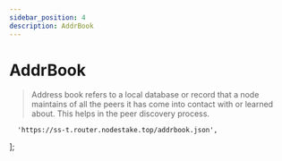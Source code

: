 ```yaml
---
sidebar_position: 4
description: AddrBook
---
```


# AddrBook

> Address book refers to a local database or record that a node maintains of all the peers it has come into contact with or learned about. This helps in the peer discovery process.



	  'https://ss-t.router.nodestake.top/addrbook.json',
];



<SelectPaste endpoints={endpoints} codeTemplate={addrBook} home={home} binary={binary} tip="Click on any endpoint to paste it into the code block." />